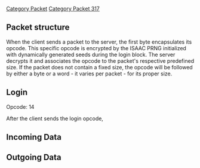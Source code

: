[[Category Packet]]
[[Category Packet 317]]

== '''Packet structure''' ==
When the client sends a packet to the server, the first byte encapsulates its opcode. This specific opcode is encrypted by the ISAAC PRNG initialized with dynamically generated seeds during the login block. The server decrypts it and associates the opcode to the packet's respective predefined size. If the packet does not contain a fixed size, the opcode will be followed by either a byte or a word - it varies per packet - for its proper size.

== '''Login''' ==
Opcode: 14

After the client sends the login opcode,

== '''Incoming Data''' ==

== '''Outgoing Data''' ==